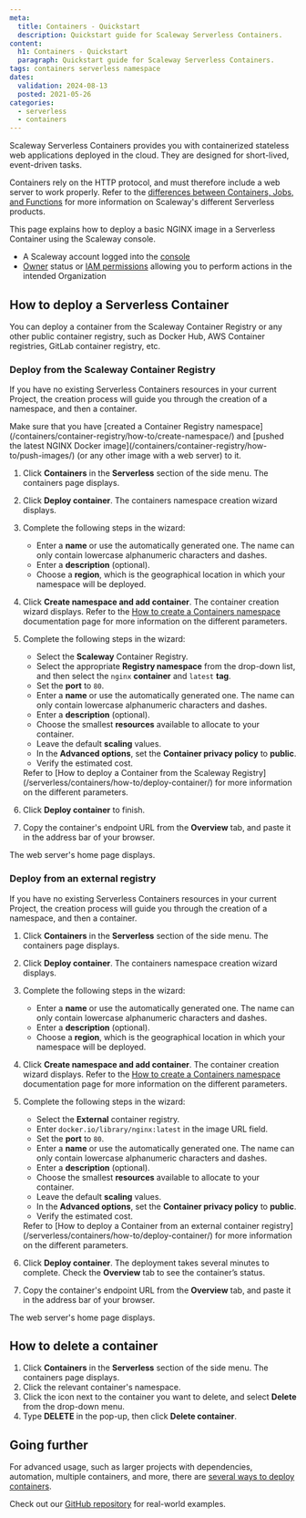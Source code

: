 ```yaml
---
meta:
  title: Containers - Quickstart
  description: Quickstart guide for Scaleway Serverless Containers.
content:
  h1: Containers - Quickstart
  paragraph: Quickstart guide for Scaleway Serverless Containers.
tags: containers serverless namespace
dates:
  validation: 2024-08-13
  posted: 2021-05-26
categories:
  - serverless
  - containers
---
```


Scaleway Serverless Containers provides you with containerized stateless web applications deployed in the cloud. They are designed for short-lived, event-driven tasks.

Containers rely on the HTTP protocol, and must therefore include a web server to work properly. Refer to the [differences between Containers, Jobs, and Functions](/serverless/containers/reference-content/difference-jobs-functions-containers/) for more information on Scaleway's different Serverless products.

This page explains how to deploy a basic NGINX image in a Serverless Container using the Scaleway console.

<Macro id="requirements" />

- A Scaleway account logged into the [console](https://console.scaleway.com)
- [Owner](/identity-and-access-management/iam/concepts/#owner) status or [IAM permissions](/identity-and-access-management/iam/concepts/#permission) allowing you to perform actions in the intended Organization

## How to deploy a Serverless Container

You can deploy a container from the Scaleway Container Registry or any other public container registry, such as Docker Hub, AWS Container registries, GitLab container registry, etc.

### Deploy from the Scaleway Container Registry

If you have no existing Serverless Containers resources in your current Project, the creation process will guide you through the creation of a namespace, and then a container.

<Message type="note">
  Make sure that you have [created a Container Registry namespace](/containers/container-registry/how-to/create-namespace/) and [pushed the latest NGINX Docker image](/containers/container-registry/how-to/push-images/) (or any other image with a web server) to it.
</Message>

1. Click **Containers** in the **Serverless** section of the side menu. The containers page displays.
2. Click **Deploy container**. The containers namespace creation wizard displays.
3. Complete the following steps in the wizard:
    - Enter a **name** or use the automatically generated one. The name can only contain lowercase alphanumeric characters and dashes.
    - Enter a **description** (optional).
    - Choose a **region**, which is the geographical location in which your namespace will be deployed.
4. Click **Create namespace and add container**. The container creation wizard displays.
    <Message type="note">
      Refer to the [How to create a Containers namespace](/serverless/containers/how-to/create-manage-containers-namespace/) documentation page for more information on the different parameters.
    </Message>
5. Complete the following steps in the wizard:
    - Select the **Scaleway** Container Registry.
    - Select the appropriate **Registry namespace** from the drop-down list, and then select the `nginx` **container** and `latest` **tag**.
    - Set the **port** to `80`.
    - Enter a **name** or use the automatically generated one. The name can only contain lowercase alphanumeric characters and dashes.
    - Enter a **description** (optional).
    - Choose the smallest **resources** available to allocate to your container.
    - Leave the default **scaling** values.
    - In the **Advanced options**, set the **Container privacy policy** to **public**.
    - Verify the estimated cost.
    <Message type="note">
      Refer to [How to deploy a Container from the Scaleway Registry](/serverless/containers/how-to/deploy-container/) for more information on the different parameters.
    </Message>
6. Click **Deploy container** to finish.

7. Copy the container's endpoint URL from the **Overview** tab, and paste it in the address bar of your browser.

  The web server's home page displays.

### Deploy from an external registry

If you have no existing Serverless Containers resources in your current Project, the creation process will guide you through the creation of a namespace, and then a container.

<Message type="important">
<Macro id="container-registry-note" />
</Message>

1. Click **Containers** in the **Serverless** section of the side menu. The containers page displays.
2. Click **Deploy container**. The containers namespace creation wizard displays.
3. Complete the following steps in the wizard:
    - Enter a **name** or use the automatically generated one. The name can only contain lowercase alphanumeric characters and dashes.
    - Enter a **description** (optional).
    - Choose a **region**, which is the geographical location in which your namespace will be deployed.
4. Click **Create namespace and add container**. The container creation wizard displays.
    <Message type="note">
      Refer to the [How to create a Containers namespace](/serverless/containers/how-to/create-manage-containers-namespace/) documentation page for more information on the different parameters.
    </Message>
5. Complete the following steps in the wizard:
    - Select the **External** container registry.
    - Enter `docker.io/library/nginx:latest` in the image URL field.
    - Set the **port** to `80`.
    - Enter a **name** or use the automatically generated one. The name can only contain lowercase alphanumeric characters and dashes.
    - Enter a **description** (optional).
    - Choose the smallest **resources** available to allocate to your container.
    - Leave the default **scaling** values.
    - In the **Advanced options**, set the **Container privacy policy** to **public**.
    - Verify the estimated cost.
    <Message type="note">
      Refer to [How to deploy a Container from an external container registry](/serverless/containers/how-to/deploy-container/) for more information on the different parameters.
    </Message>
6. Click **Deploy container**. The deployment takes several minutes to complete. Check the **Overview** tab to see the container’s status.

7. Copy the container's endpoint URL from the **Overview** tab, and paste it in the address bar of your browser.

  The web server's home page displays.

## How to delete a container

1. Click **Containers** in the **Serverless** section of the side menu. The containers page displays.
2. Click the relevant container's namespace.
3. Click the <Icon name="more" /> icon next to the container you want to delete, and select **Delete** from the drop-down menu.
4. Type **DELETE** in the pop-up, then click **Delete container**.

## Going further

For advanced usage, such as larger projects with dependencies, automation, multiple containers, and more, there are [several ways to deploy containers](/serverless/containers/reference-content/deploy-container/).

Check out our [GitHub repository](https://github.com/scaleway/serverless-examples) for real-world examples.